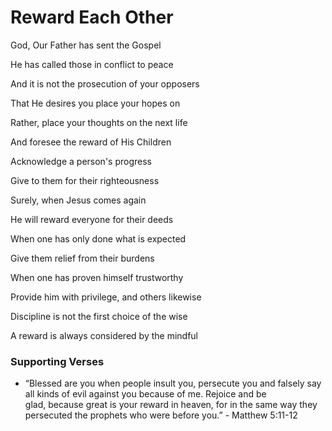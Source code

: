 # Reward Each Other

God, Our Father has sent the Gospel

He has called those in conflict to peace

And it is not the prosecution of your opposers

That He desires you place your hopes on

Rather, place your thoughts on the next life

And foresee the reward of His Children

Acknowledge a person's progress

Give to them for their righteousness

Surely, when Jesus comes again

He will reward everyone for their deeds

When one has only done what is expected

Give them relief from their burdens

When one has proven himself trustworthy

Provide him with privilege, and others likewise

Discipline is not the first choice of the wise

A reward is always considered by the mindful

### Supporting Verses

- “Blessed are you when people insult you, persecute you and falsely say all kinds of evil against you because of me. Rejoice and be glad, because great is your reward in heaven, for in the same way they persecuted the prophets who were before you.” - Matthew 5:11-12
